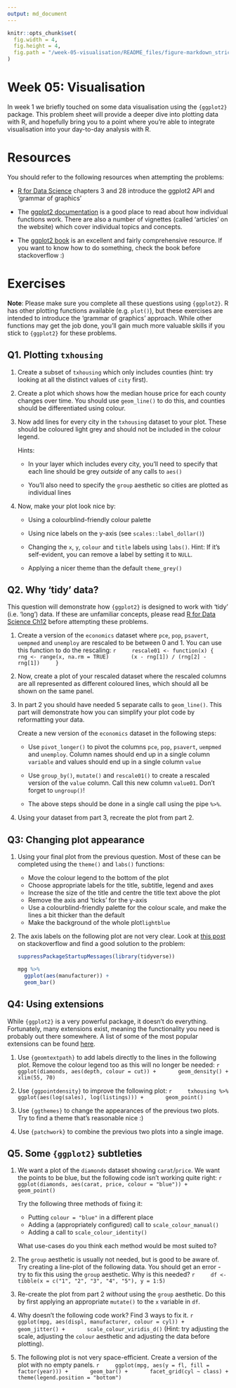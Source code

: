 ```yaml
---
output: md_document
---
```


<!-- Please edit README.Rmd - not README.md -->

```r
knitr::opts_chunk$set(
  fig.width = 4,
  fig.height = 4,
  fig.path = "/week-05-visualisation/README_files/figure-markdown_strict/"
)
```

# Week 05: Visualisation

In week 1 we briefly touched on some data visualisation using the `{ggplot2}` 
package. This problem sheet will provide a deeper dive into plotting data with
R, and hopefully bring you to a point where you're able to integrate visualisation
into your day-to-day analysis with R.

# Resources

You should refer to the following resources when attempting the problems:

*  [R for Data Science](https://r4ds.had.co.nz/data-visualisation.html) chapters
   3 and 28 introduce the ggplot2 API and 'grammar of graphics'

*  The [ggplot2 documentation](https://ggplot2.tidyverse.org/) is a good place
   to read about how individual functions work. There are also a number of 
   vignettes (called 'articles' on the website) which cover individual topics
   and concepts.
   
*  The [ggplot2 book](https://ggplot2-book.org/) is an excellent and fairly
   comprehensive resource. If you want to know how to do something, check the 
   book before stackoverflow :)
   
# Exercises

**Note**: Please make sure you complete all these questions using `{ggplot2}`.
R has other plotting functions available (e.g. `plot()`), but these exercises
are intended to introduce the 'grammar of graphics' approach. While other 
functions may get the job done, you'll gain much more valuable skills if you
stick to `{ggplot2}` for these problems.

## Q1. Plotting `txhousing`

1.  Create a subset of `txhousing` which only includes counties (hint: try
    looking at all the distinct values of `city` first).

2.  Create a plot which shows how the median house price for each county
    changes over time. You should use `geom_line()` to do this, and 
    counties should be differentiated using colour.
    
3.  Now add lines for every city in the `txhousing` dataset to your plot.
    These should be coloured light grey and should not be included in the
    colour legend. 
    
    Hints: 
    
    *  In your layer which includes every city, you'll need to specify
       that each line should be grey *outside* of any calls to `aes()`
       
    *  You'll also need to specify the `group` aesthetic so cities are
       plotted as individual lines
       
4.  Now, make your plot look nice by:
    *  Using a colourblind-friendly colour palette
    
    *  Using nice labels on the y-axis (see `scales::label_dollar()`)
    
    *  Changing the `x`, `y`, `colour` and `title` labels using `labs()`.
       Hint: If it's self-evident, you can remove a label by setting it
       to `NULL`.
       
    *  Applying a nicer theme than the default `theme_grey()`
    
## Q2. Why 'tidy' data?

This question will demonstrate how `{ggplot2}` is designed to work with 'tidy' 
(i.e. 'long') data. If these are unfamiliar concepts, please read 
[R for Data Science Ch12](https://r4ds.had.co.nz/tidy-data.html#case-study)
before attempting these problems.

1.  Create a version of the `economics`
    dataset where `pce`, `pop`, `psavert`, `uempmed` and `unemploy` are rescaled
    to be between 0 and 1. You can use this function to do the rescaling:
    ```r
    rescale01 <- function(x) {
      rng <- range(x, na.rm = TRUE)
      (x - rng[1]) / (rng[2] - rng[1])
    }
    ```

2.  Now, create a plot of your rescaled dataset where the rescaled columns
    are all represented as different coloured lines, which should all be
    shown on the same panel.
    
3.  In part 2 you should have needed 5 separate calls to `geom_line()`. This
    part will demonstrate how you can simplify your plot code by reformatting
    your data. 
    
    Create a new version of the `economics` dataset in the following steps:
    
    *  Use `pivot_longer()` to pivot the columns `pce`, `pop`, `psavert`, 
       `uempmed` and `unemploy`. Column names should end up in a single 
       column `variable` and values should end up in a single column
       `value`
       
    *  Use `group_by()`, `mutate()` and `rescale01()` to create a rescaled
       version of the `value` column. Call this new column `value01`. Don't
       forget to `ungroup()`!
       
    *  The above steps should be done in a single call using the pipe `%>%`.
    
4.  Using your dataset from part 3, recreate the plot from part 2. 
    
## Q3: Changing plot appearance

1.  Using your final plot from the previous question. Most of these can be completed
    using the `theme()` and `labs()` functions:
    *   Move the colour legend to the bottom of the plot
    *   Choose appropriate labels for the title, subtitle, legend and axes
    *   Increase the size of the title and centre the title text above the plot
    *   Remove the axis and 'ticks' for the y-axis
    *   Use a colourblind-friendly palette for the colour scale, and make the lines
        a bit thicker than the default
    *   Make the background of the whole plot`lightblue`
    
2.  The axis labels on the following plot are not very clear. Look at 
    [this post](https://stackoverflow.com/questions/41568411/how-to-maintain-size-of-ggplot-with-long-labels/66169251#66169251) on stackoverflow and find a good solution to the problem:
    ```r
    suppressPackageStartupMessages(library(tidyverse))
    
    mpg %>% 
      ggplot(aes(manufacturer)) +
      geom_bar()
    ```
    
    
## Q4: Using extensions

While `{ggplot2}` is a very powerful package, it doesn't do everything. 
Fortunately, many extensions exist, meaning the functionality you need is
probably out there somewhere. A list of some of the most popular extensions
can be found [here](https://exts.ggplot2.tidyverse.org/gallery/).

1.  Use `{geomtextpath}` to add labels directly to the lines in the following 
    plot. Remove the colour legend too as this will no longer be needed:
    ```r
    ggplot(diamonds, aes(depth, colour = cut)) +
      geom_density() +
      xlim(55, 70)
    ```
    
2.  Use `{ggpointdensity}` to improve the following plot:
    ```r
    txhousing %>% 
      ggplot(aes(log(sales), log(listings))) +
      geom_point()
    ```

3.  Use `{ggthemes}` to change the appearances of the previous two plots. Try
    to find a theme that's reasonable nice :) 

4.  Use `{patchwork}` to combine the previous two plots into a 
    single image.
    
## Q5. Some `{ggplot2}` subtleties

1.  We want a plot of the `diamonds` dataset showing `carat`/`price`. We want the
    points to be blue, but the following code isn't working quite right:
    ```r
    ggplot(diamonds, aes(carat, price, colour = "blue")) +
      geom_point()
    ```
    
    Try the following three methods of fixing it:
    *  Putting `colour = "blue"` in a different place
    *  Adding a (appropriately configured) call to `scale_colour_manual()`
    *  Adding a call to `scale_colour_identity()`
    
    What use-cases do you think each method would be most suited to?
    
2.  The `group` aesthetic is usually not needed, but is good to be aware of.
    Try creating a line-plot of the following data. You should get an error -
    try to fix this using the `group` aesthetic. Why is this needed?
    ```r
    df <- tibble(x = c("1", "2", "3", "4", "5"), y = 1:5)
    ```
    
3.  Re-create the plot from part 2 *without* using the `group` aesthetic. Do
    this by first applying an appropriate `mutate()` to the `x` variable in
    `df`.
    
4.  Why doesn't the following code work? Find 3 ways to fix it. 
    ```r
    ggplot(mpg, aes(displ, manufacturer, colour = cyl)) +
      geom_jitter() +
      scale_colour_viridis_d()
    ```
    (Hint: try adjusting the scale, adjusting the `colour` aesthetic and adjusting
    the data before plotting).
    
5.  The following plot is not very space-efficient. Create a version of the
    plot with no empty panels. 
    ```r
    ggplot(mpg, aes(y = fl, fill = factor(year))) +
      geom_bar() +
      facet_grid(cyl ~ class) +
      theme(legend.position = "bottom")
    ```
    